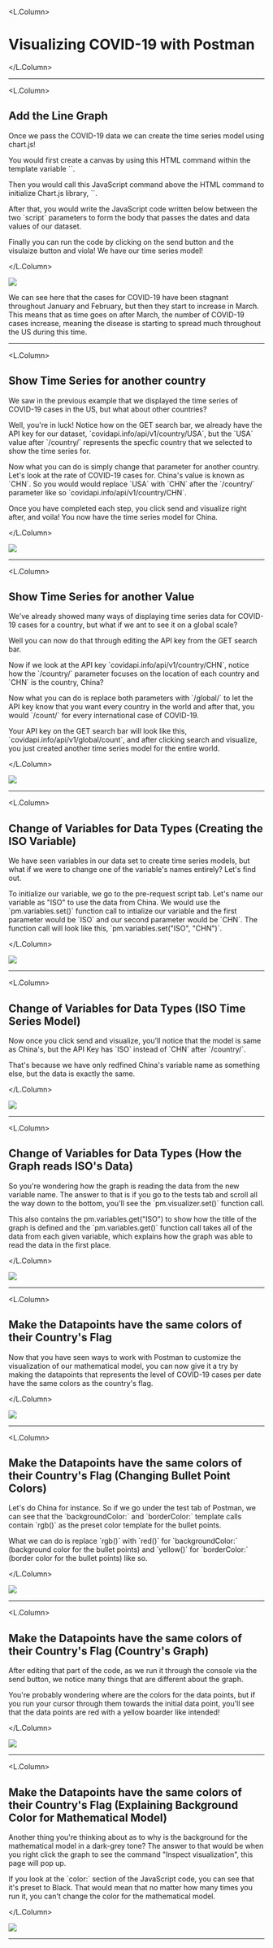 

<!-- jeffrey's imgs -->

<L.Column>

# Visualizing COVID-19 with Postman

</L.Column>

---

<L.Column>

## Add the Line Graph

<p> Once we pass the COVID-19 data  we can create the time series model using chart.js!</p>
<p> You would first create a canvas by using this HTML command within the template variable <inlineCode>`<canvas id="myChart"></canvas>`</inlineCode>.</p>
<p> Then you would call this JavaScript command above the HTML command
    to initialize Chart.js library, <inlineCode>`<script src=https://cdn.jsdelivr.net/npm/chart.js@2.8.0></script>`</inlineCode>.
</p> 
<p> After that, you would write the JavaScript code written below between the two <inlineCode>`script`</inlineCode> parameters to form the body that passes the dates and data values of our dataset.
</p>
<p> Finally you can run the code by clicking on the send button and the visulaize button and viola! We have our time series model!
</p>

</L.Column>


<img src = {usa_graph}/>

<Notes>
  <p> We can see here that the cases for COVID-19 have been stagnant throughout January and February, but then they start to increase
      in March. This means that as time goes on after March, the number of COVID-19 cases increase, meaning the disease is starting to
      spread much throughout the US during this time.
  </p>
    
</Notes>
  
---

<L.Column>

## Show Time Series for another country

<p> We saw in the previous example that we displayed the time series of COVID-19 cases in the US, but what about other countries?
</p>
<p> Well, you're in luck! Notice how on the GET search bar, we already have the API key for our 
    dataset, <inlineCode>`covidapi.info/api/v1/country/USA`</inlineCode>, but the `USA` value after <inlineCode>`/country/` </inlineCode> represents the specfic country that we selected to show the time series for.
</p>
<p> Now what you can do is simply change that parameter for another country. Let's look at the rate of COVID-19 cases for. China's value is known as <inlineCode>`CHN`</inlineCode>. So you would would replace <inlineCode>`USA`</inlineCode> with <inlineCode>`CHN`</inlineCode> after the <inlineCode>`/country/`</inlineCode> parameter like so <inlineCode>`covidapi.info/api/v1/country/CHN`</inlineCode>.
</p>
<p> Once you have completed each step, you click send and visualize right after, and voila! You now have the time series model for China.
</p>

</L.Column>


<img src = {china}/>

---

<L.Column>

## Show Time Series for another Value

<p> We've already showed many ways of displaying time series data for COVID-19 cases for a country, but what if we ant to see it on a global scale?
</p>
<p> Well you can now do that through editing the API key from the GET search bar.
</p>
<p> Now if we look at the API key <inlineCode>`covidapi.info/api/v1/country/CHN`</inlineCode>, notice how the <inlineCode>`/country/`</inlineCode> parameter focuses on the location of each country and <inlineCode>`CHN`</inlineCode> is the country, China?
</p>
<p> Now what you can do is replace both parameters with <inlineCode>`/global/`</inlineCode> to let the API key know that you want every country in the world and after that, you would <inlineCode>`/count/`</inlineCode> for every international case of COVID-19.
</p>
<p> Your API key on the GET search bar will look like this, <inlineCode>`covidapi.info/api/v1/global/count`</inlineCode>, and after clicking search and visualize, you just created another time series model for the entire world.
</p>

</L.Column>


<img src = {global_graph}/>

---

<L.Column>

## Change of Variables for Data Types (Creating the ISO Variable)

<p> We have seen variables in our data set to create time series models, but what if we were to change one of the variable's names entirely? Let's find out.
</p>
<p> To initialize our variable, we go to the pre-request script tab. Let's name our variable as "ISO" to use the data from China. We would use the <inlineCode>`pm.variables.set()`</inlineCode> function call to intialize our variable and the first parameter would be <inlineCode>`ISO`</inlineCode> and our second parameter would be <inlineCode>`CHN`</inlineCode>. The function call will look like this, <inlineCode>`pm.variables.set("ISO", "CHN")`</inlineCode>.
</p>

</L.Column>


<img src = {iso}/>

---

<L.Column>

## Change of Variables for Data Types (ISO Time Series Model)

<p> Now once you click send and visualize, you'll notice that the model is same as China's, but the API Key has <inlineCode>`ISO`</inlineCode> instead of <inlineCode>`CHN`</inlineCode> after <inlineCode>`/country/`</inlineCode>.
</p>
<p> That's because we have only redfined China's variable name as something else, but the data is exactly the same.
</p>

</L.Column>


<img src = {russel} />

---

<L.Column>

## Change of Variables for Data Types (How the Graph reads ISO's Data)

<p> So you're wondering how the graph is reading the data from the new variable name. The answer to that is if you go to the tests tab and scroll all the way down to the bottom, you'll see the <inlineCode>`pm.visualizer.set()`</inlineCode> function call.
</p>
<p> This also contains the pm.variables.get("ISO") to show how the title of the graph is defined and the <inlineCode>`pm.variables.get()`</inlineCode> function call takes all of the data from each given variable, which explains how the graph was able to read the data in the first place.
</p>

</L.Column>


<img src = {iso_code}/>

---

<L.Column>

## Make the Datapoints have the same colors of their Country's Flag

<p>  Now that you have seen ways to work with Postman to customize the visualization of our mathematical model, you can now give it a
   try by making the datapoints that represents the level of COVID-19 cases per date have the same colors as the country's flag.
</p>

</L.Column>


<img src = {china_before_colors}/>

---

<L.Column>

## Make the Datapoints have the same colors of their Country's Flag (Changing Bullet Point Colors)

<p> Let's do China for instance. So if we go under the test tab of Postman, we can see that the <inlineCode>`backgroundColor:`</inlineCode> and <inlineCode>`borderColor:`</inlineCode> template calls contain <inlineCode>`rgb()`</inlineCode> as the preset color template for the bullet points.
</p>
<p> What we can do is replace <inlineCode>`rgb()`</inlineCode> with <inlineCode>`red()`</inlineCode> for <inlineCode>`backgroundColor:`</inlineCode> (background color for the bullet points) and <inlineCode>`yellow()`</inlineCode> for <inlineCode>`borderColor:`</inlineCode> (border color for the bullet points) like so.
</p>

</L.Column>


<img src = {image}/>

---

<L.Column>

## Make the Datapoints have the same colors of their Country's Flag (Country's Graph)

<p> After editing that part of the code, as we run it through the console via the send button, we notice many things that are
   different about the graph.
</p>
<p> You're probably wondering where are the colors for the data points, but if you run your cursor through
   them towards the initial data point, you'll see that the data points are red with a yellow boarder like intended!
</p>

</L.Column>


<img src = {image_1}/>

---

<L.Column>

## Make the Datapoints have the same colors of their Country's Flag (Explaining Background Color for Mathematical Model)

<p> Another thing you're thinking about as to why is the background for the mathematical model in a dark-grey tone? The answer to that
  would be when you right click the graph to see the command "Inspect visualization", this page will pop up.
</p>
<p> If you look at the <inlineCode>`color:`</inlineCode> section of the JavaScript code, you can see that it's preset to Black. That would mean that no matter how many times you run it, you can't change the color for the mathematical model.
</p>

</L.Column>


<img src = {image_2}/>

---

